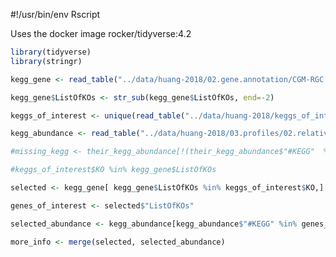 #!/usr/bin/env Rscript

Uses the docker image rocker/tidyverse:4.2

```{r load packages needed}

library(tidyverse)
library(stringr)

kegg_gene <- read_table("../data/huang-2018/02.gene.annotation/CGM-RGC.KEGG.gene.stat")

kegg_gene$ListOfKOs <- str_sub(kegg_gene$ListOfKOs, end=-2)

keggs_of_interest <- unique(read_table("../data/huang-2018/keggs_of_interest.tsv"))

kegg_abundance <- read_table("../data/huang-2018/03.profiles/02.relative.KEGG.abundance/CGM-RGC.gene.abundance.xls.KEGG.KO.ratio")

#missing_kegg <- their_kegg_abundance[!(their_kegg_abundance$"#KEGG"  %in% kegg_gene$"ListOfKOs"),]

#keggs_of_interest$KO %in% kegg_gene$ListOfKOs

selected <- kegg_gene[ kegg_gene$ListOfKOs %in% keggs_of_interest$KO,]

genes_of_interest <- selected$"ListOfKOs"

selected_abundance <- kegg_abundance[kegg_abundance$"#KEGG" %in% genes_of_interest, ]

more_info <- merge(selected, selected_abundance)

```